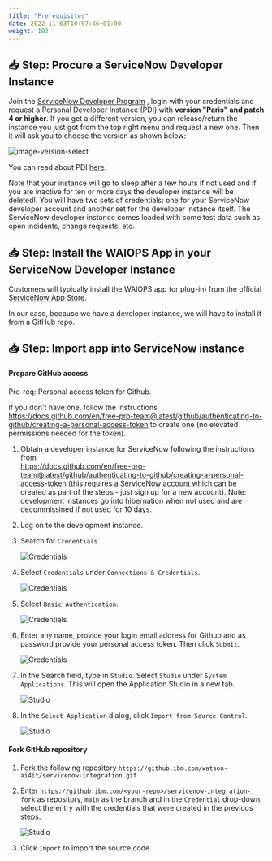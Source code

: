 ```yaml
---
title: "Prerequisites"
date: 2022-11-03T10:57:46+01:00
weight: 193
---
```





## 📥 Step: Procure a ServiceNow Developer Instance

Join the <a href="https://developer.servicenow.com/dev.do" target="_blank" >ServiceNow Developer Program</a> , login with your credentials and request a Personal Developer Instance (PDI) with **version "Paris" and patch 4 or higher**. If you get a different version, you can release/return the instance you just got from the top right menu and request a new one. Then it will ask you to choose the version as shown below:


  ![image-version-select](./../images/snow/image-version-select.png)

You can read about PDI <a href="https://developer.servicenow.com/dev.do#!/guides/quebec/developer-program/pdi-guide/personal-developer-instance-guide-introduction" target="_blank" >here</a>.

Note that your instance will go to sleep after a few hours if not used and if you are inactive for ten or more days the developer instance will be deleted!. You will have two sets of credentials: one for your ServiceNow developer account and another set for the developer instance itself. The ServiceNow developer instance comes loaded with some test data such as open incidents, change requests, etc. 


## 📥 Step: Install the WAIOPS App in your ServiceNow Developer Instance

Customers will typically install the WAIOPS app (or plug-in) from the official <a href="https://store.servicenow.com/sn_appstore_store.do#!/store/application/632a6d81db102010253148703996197e/1.1.0" target="_blank" >ServiceNow App Store</a>. 

In our case, because we have a developer instance, we will have to install it from a GitHub repo. 


## 📥 Step: Import app into ServiceNow instance

#### Prepare GitHub access 

Pre-req: Personal access token for Github. 

If you don't have one, follow the instructions <a href="https://docs.github.com/en/free-pro-team@latest/github/authenticating-to-github/creating-a-personal-access-token" target="_blank" >https://docs.github.com/en/free-pro-team@latest/github/authenticating-to-github/creating-a-personal-access-token</a>  to create one (no elevated permissions needed for the token).


1. Obtain a developer instance for ServiceNow following the instructions from  
<a href="https://docs.github.com/en/free-pro-team@latest/github/authenticating-to-github/creating-a-personal-access-token" target="_blank" >https://docs.github.com/en/free-pro-team@latest/github/authenticating-to-github/creating-a-personal-access-token</a> (this requires a ServiceNow account which can be created as part of the steps - just sign up for a new account). Note: development instances go into hibernation when not used and are decommissined if not used for 10 days.
1. Log on to the development instance.
1. Search for `Credentials`.

    ![Credentials](./../images/snow/credentials1.png)

1. Select `Credentials` under `Connections & Credentials`.

    ![Credentials](./../images/snow/credentials2.png)

1. Select `Basic Authentication`.

    ![Credentials](./../images/snow/credentials3.png)

1. Enter any name, provide your login email address for Github and as password provide your personal access token. Then click `Submit`.

   ![Credentials](./../images/snow/credentials4.png)

1. In the Search field, type in `Studio`. Select `Studio` under `System Applications`. This will open the Application Studio in a new tab.

    ![Studio](./../images/snow/studio1.png)

1. In the `Select Application` dialog, click `Import from Source Control`.

    ![Studio](./../images/snow/studio2.png)

#### Fork GitHub repository 

1. Fork the following repository `https://github.ibm.com/watson-ai4it/servicenow-integration.git`
1. Enter `https://github.ibm.com/<your-repo>/servicenow-integration-fork` as repository, `main` as the branch and in the `Credential` drop-down, select the entry with the credentials that were created in the previous steps.

   ![Studio](./../images/snow/studio3.png)

1. Click `Import` to import the source code.



